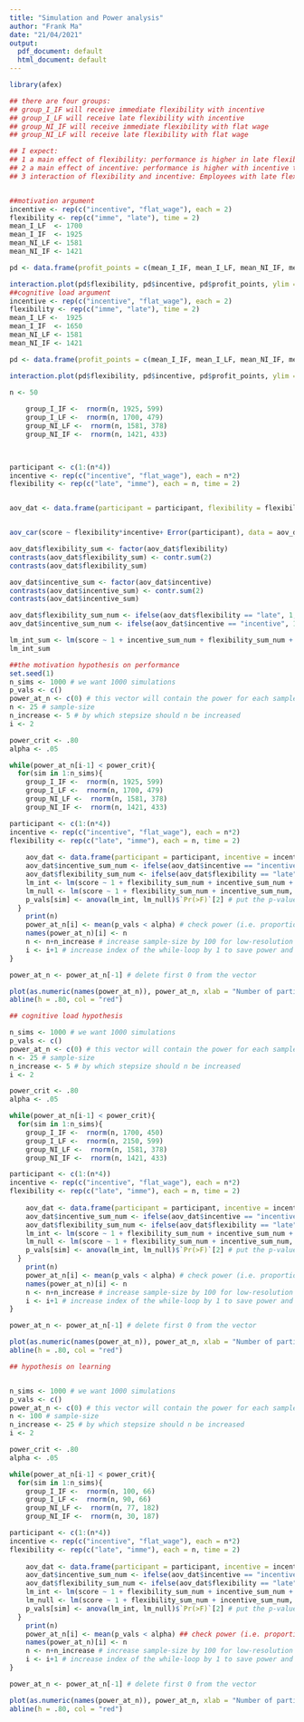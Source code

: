 ---
title: "Simulation and Power analysis"
author: "Frank Ma"
date: "21/04/2021"
output:
  pdf_document: default
  html_document: default
---
```{r}


library(afex)

```

```{r}
## there are four groups:
## group_I_IF will receive immediate flexibility with incentive 
## group_I_LF will receive late flexibility with incentive
## group_NI_IF will receive immediate flexibility with flat wage
## group_NI_LF will receive late flexibility with flat wage

## I expect:
## 1 a main effect of flexibility: performance is higher in late flexibility than early flexibility 
## 2 a main effect of incentive: performance is higher with incentive than flat wage
## 3 interaction of flexibility and incentive: Employees with late flexibility outperform employees with early flexibility more with flat-wage than with  incentive 


##motivation argument
incentive <- rep(c("incentive", "flat_wage"), each = 2)
flexibility <- rep(c("imme", "late"), time = 2)
mean_I_LF  <- 1700
mean_I_IF  <- 1925
mean_NI_LF <- 1581
mean_NI_IF <- 1421

pd <- data.frame(profit_points = c(mean_I_IF, mean_I_LF, mean_NI_IF, mean_NI_LF), flexibility = flexibility, incentive = incentive)

interaction.plot(pd$flexibility, pd$incentive, pd$profit_points, ylim = c(1400,2000))
##cognitive load argument
incentive <- rep(c("incentive", "flat_wage"), each = 2)
flexibility <- rep(c("imme", "late"), time = 2)
mean_I_LF <-  1925
mean_I_IF  <- 1650
mean_NI_LF <- 1581
mean_NI_IF <- 1421

pd <- data.frame(profit_points = c(mean_I_IF, mean_I_LF, mean_NI_IF, mean_NI_LF), flexibility = flexibility, incentive = incentive)

interaction.plot(pd$flexibility, pd$incentive, pd$profit_points, ylim = c(1400,2000))
```

```{r}


n <- 50
    
    group_I_IF <-  rnorm(n, 1925, 599)
    group_I_LF <-  rnorm(n, 1700, 479)
    group_NI_LF <-  rnorm(n, 1581, 378)
    group_NI_IF <-  rnorm(n, 1421, 433)
    


participant <- c(1:(n*4))
incentive <- rep(c("incentive", "flat_wage"), each = n*2)
flexibility <- rep(c("late", "imme"), each = n, time = 2)


aov_dat <- data.frame(participant = participant, flexibility = flexibility, incentive = incentive, score = c(group_I_IF, group_I_LF, group_NI_IF, group_NI_LF))


aov_car(score ~ flexibility*incentive+ Error(participant), data = aov_dat, type = 3)
```


```{r}
aov_dat$flexibility_sum <- factor(aov_dat$flexibility)
contrasts(aov_dat$flexibility_sum) <- contr.sum(2)
contrasts(aov_dat$flexibility_sum)

aov_dat$incentive_sum <- factor(aov_dat$incentive)
contrasts(aov_dat$incentive_sum) <- contr.sum(2)
contrasts(aov_dat$incentive_sum)

aov_dat$flexibility_sum_num <- ifelse(aov_dat$flexibility == "late", 1, -1)
aov_dat$incentive_sum_num <- ifelse(aov_dat$incentive == "incentive", 1, -1)

lm_int_sum <- lm(score ~ 1 + incentive_sum_num + flexibility_sum_num + incentive_sum_num:flexibility_sum_num, data = aov_dat)
lm_int_sum
```

```{r}
##the motivation hypothesis on performance 
set.seed(1)
n_sims <- 1000 # we want 1000 simulations
p_vals <- c()
power_at_n <- c(0) # this vector will contain the power for each sample-size (it needs the initial 0 for the while-loop to work)
n <- 25 # sample-size 
n_increase <- 5 # by which stepsize should n be increased
i <- 2

power_crit <- .80
alpha <- .05

while(power_at_n[i-1] < power_crit){
  for(sim in 1:n_sims){
    group_I_IF <-  rnorm(n, 1925, 599)
    group_I_LF <-  rnorm(n, 1700, 479)
    group_NI_LF <-  rnorm(n, 1581, 378)
    group_NI_IF <-  rnorm(n, 1421, 433)

participant <- c(1:(n*4))
incentive <- rep(c("incentive", "flat_wage"), each = n*2)
flexibility <- rep(c("late", "imme"), each = n, time = 2)
    
    aov_dat <- data.frame(participant = participant, incentive = incentive, flexibility = flexibility, score = c(group_I_IF, group_I_LF, group_NI_IF, group_NI_LF))
    aov_dat$incentive_sum_num <- ifelse(aov_dat$incentive == "incentive", 1, -1) # apply sum-to-zero coding
    aov_dat$flexibility_sum_num <- ifelse(aov_dat$flexibility == "late", 1, -1) 
    lm_int <- lm(score ~ 1 + flexibility_sum_num + incentive_sum_num + flexibility_sum_num:incentive_sum_num, data = aov_dat) # fit the model with the interaction
    lm_null <- lm(score ~ 1 + flexibility_sum_num + incentive_sum_num, data = aov_dat) # fit the model without the interaction
    p_vals[sim] <- anova(lm_int, lm_null)$`Pr(>F)`[2] # put the p-values in a list
  }
    print(n)
    power_at_n[i] <- mean(p_vals < alpha) # check power (i.e. proportion of p-values that are smaller than alpha-level of .10)
    names(power_at_n)[i] <- n
    n <- n+n_increase # increase sample-size by 100 for low-resolution testing first
    i <- i+1 # increase index of the while-loop by 1 to save power and cohens d to vector
}

power_at_n <- power_at_n[-1] # delete first 0 from the vector

plot(as.numeric(names(power_at_n)), power_at_n, xlab = "Number of participants per group", ylab = "Power", ylim = c(0,1), axes = TRUE)
abline(h = .80, col = "red")
```

```{r}
## cognitive load hypothesis

n_sims <- 1000 # we want 1000 simulations
p_vals <- c()
power_at_n <- c(0) # this vector will contain the power for each sample-size (it needs the initial 0 for the while-loop to work)
n <- 25 # sample-size 
n_increase <- 5 # by which stepsize should n be increased
i <- 2

power_crit <- .80
alpha <- .05

while(power_at_n[i-1] < power_crit){
  for(sim in 1:n_sims){
    group_I_IF <-  rnorm(n, 1700, 450)
    group_I_LF <-  rnorm(n, 2150, 599)
    group_NI_LF <-  rnorm(n, 1581, 378)
    group_NI_IF <-  rnorm(n, 1421, 433)

participant <- c(1:(n*4))
incentive <- rep(c("incentive", "flat_wage"), each = n*2)
flexibility <- rep(c("late", "imme"), each = n, time = 2)
    
    aov_dat <- data.frame(participant = participant, incentive = incentive, flexibility = flexibility, score = c(group_I_IF, group_I_LF, group_NI_IF, group_NI_LF))
    aov_dat$incentive_sum_num <- ifelse(aov_dat$incentive == "incentive", 1, -1) # apply sum-to-zero coding
    aov_dat$flexibility_sum_num <- ifelse(aov_dat$flexibility == "late", 1, -1) 
    lm_int <- lm(score ~ 1 + flexibility_sum_num + incentive_sum_num + flexibility_sum_num:incentive_sum_num, data = aov_dat) # fit the model with the interaction
    lm_null <- lm(score ~ 1 + flexibility_sum_num + incentive_sum_num, data = aov_dat) # fit the model without the interaction
    p_vals[sim] <- anova(lm_int, lm_null)$`Pr(>F)`[2] # put the p-values in a list
  }
    print(n)
    power_at_n[i] <- mean(p_vals < alpha) # check power (i.e. proportion of p-values that are smaller than alpha-level of .10)
    names(power_at_n)[i] <- n
    n <- n+n_increase # increase sample-size by 100 for low-resolution testing first
    i <- i+1 # increase index of the while-loop by 1 to save power and cohens d to vector
}

power_at_n <- power_at_n[-1] # delete first 0 from the vector

plot(as.numeric(names(power_at_n)), power_at_n, xlab = "Number of participants per group", ylab = "Power", ylim = c(0,1), axes = TRUE)
abline(h = .80, col = "red")
```
```{r}
## hypothesis on learning


n_sims <- 1000 # we want 1000 simulations
p_vals <- c()
power_at_n <- c(0) # this vector will contain the power for each sample-size (it needs the initial 0 for the while-loop to work)
n <- 100 # sample-size 
n_increase <- 25 # by which stepsize should n be increased
i <- 2

power_crit <- .80
alpha <- .05

while(power_at_n[i-1] < power_crit){
  for(sim in 1:n_sims){
    group_I_IF <-  rnorm(n, 100, 66)
    group_I_LF <-  rnorm(n, 90, 66)
    group_NI_LF <-  rnorm(n, 77, 182)
    group_NI_IF <-  rnorm(n, 30, 187)

participant <- c(1:(n*4))
incentive <- rep(c("incentive", "flat_wage"), each = n*2)
flexibility <- rep(c("late", "imme"), each = n, time = 2)
    
    aov_dat <- data.frame(participant = participant, incentive = incentive, flexibility = flexibility, score = c(group_I_IF, group_I_LF, group_NI_IF, group_NI_LF))
    aov_dat$incentive_sum_num <- ifelse(aov_dat$incentive == "incentive", 1, -1) # apply sum-to-zero coding
    aov_dat$flexibility_sum_num <- ifelse(aov_dat$flexibility == "late", 1, -1) 
    lm_int <- lm(score ~ 1 + flexibility_sum_num + incentive_sum_num + flexibility_sum_num:incentive_sum_num, data = aov_dat) # fit the model with the interaction
    lm_null <- lm(score ~ 1 + flexibility_sum_num + incentive_sum_num, data = aov_dat) # fit the model without the interaction
    p_vals[sim] <- anova(lm_int, lm_null)$`Pr(>F)`[2] # put the p-values in a list
  }
    print(n)
    power_at_n[i] <- mean(p_vals < alpha) ## check power (i.e. proportion of p-values that are smaller than alpha-level of .10)
    names(power_at_n)[i] <- n
    n <- n+n_increase # increase sample-size by 100 for low-resolution testing first
    i <- i+1 # increase index of the while-loop by 1 to save power and cohens d to vector
}

power_at_n <- power_at_n[-1] # delete first 0 from the vector

plot(as.numeric(names(power_at_n)), power_at_n, xlab = "Number of participants per group", ylab = "Power", ylim = c(0,1), axes = TRUE)
abline(h = .80, col = "red")
```
 

